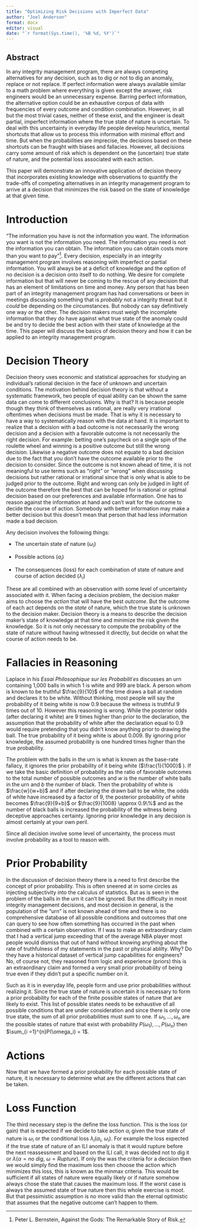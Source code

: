 ```yaml
---
title: "Optimizing Risk Decisions with Imperfect Data"
author: "Joel Anderson"
format: docx
editor: visual
date: "`r format(Sys.time(), '%B %d, %Y')`"
---
```


## Abstract

In any integrity management program, there are always competing alternatives for any decision, such as to dig or not to dig an anomaly, replace or not replace. If perfect information were always available similar to a math problem where everything is given except the answer, risk engineers would be an unnecessary expense. Barring perfect information, the alternative option could be an exhaustive corpus of data with frequencies of every outcome and condition combination. However, in all but the most trivial cases, neither of these exist, and the engineer is dealt partial, imperfect information where the true state of nature is uncertain. To deal with this uncertainty in everyday life people develop heuristics, mental shortcuts that allow us to process this information with minimal effort and time. But when the probabilities are imprecise, the decisions based on these shortcuts can be fraught with biases and fallacies. However, all decisions carry some amount of risk which is dependent on the (uncertain) true state of nature, and the potential loss associated with each action.

This paper will demonstrate an innovative application of decision theory that incorporates existing knowledge with observations to quantify the trade-offs of competing alternatives in an integrity management program to arrive at a decision that minimizes the risk based on the state of knowledge at that given time.

# Introduction

"The information you have is not the information you want. The information you want is not the information you need. The information you need is not the information you can obtain. The information you can obtain costs more than you want to pay"[^1]. Every decision, especially in an integrity management program involves reasoning with imperfect or partial information. You will always be at a deficit of knowledge and the option of no decision is a decision onto itself to do nothing. We desire for complete information but that will never be coming to the rescue of any decision that has an element of limitations on time and money. Any person that has been part of an integrity management program has had conversations or been in meetings discussing something that is *probably* not a integrity threat but it *could* be depending on the circumstances. But nobody can say definitively one way or the other. The decision makers must weigh the incomplete information that they do have against what true state of the anomaly could be and try to decide the best action with their state of knowledge at the time. This paper will discuss the basics of decision theory and how it can be applied to an integrity management program.

[^1]: Peter L. Bernstein, Against the Gods: The Remarkable Story of Risk.

# Decision Theory

Decision theory uses economic and statistical approaches for studying an individual's rational decision in the face of unknown and uncertain conditions. The motivation behind decision theory is that without a systematic framework, two people of equal ability can be shown the same data can come to different conclusions. Why is that? It is because people though they think of themselves as rational, are really very irrational oftentimes when decisions must be made. That is why it is necessary to have a way to systematically reason with the data at hand. It is important to realize that a decision with a bad outcome is not necessarily the wrong decision and a decision with a favorable outcome is not necessarily the right decision. For example: betting one's paycheck on a single spin of the roulette wheel and winning is a positive outcome but still the wrong decision. Likewise a negative outcome does not equate to a bad decision due to the fact that you don't have the outcome available prior to the decision to consider. Since the outcome is not known ahead of time, it is not meaningful to use terms such as "right" or "wrong" when discussing decisions but rather rational or irrational since that is only what is able to be judged prior to the outcome. Right and wrong can only be judged in light of the outcome therefore the best that can be hoped for is rational or optimal decision based on our preferences and available information. One has to reason against the information at hand and can't wait for the outcome to decide the course of action. Somebody with better information may make a better decision but this doesn't mean that person that had less information made a bad decision.

Any decision involves the following things:

-   The uncertain state of nature ($\omega_i$)

-   Possible actions ($a_i$)

-   The consequences (loss) for each combination of state of nature and course of action decided ($\lambda_i$)

These are all combined with an observation with some level of uncertainty associated with it. When facing a decision problem, the decision maker aims to choose the *action* that will have the best *outcome*. But the outcome of each act depends on the *state* of nature, which the true state is unknown to the decision maker. Decision theory is a means to describe the decision maker's state of knowledge at that time and minimize the risk given the knowledge. So it is not only necessary to compute the probability of the state of nature without having witnessed it directly, but decide on what the course of action needs to be.

# Fallacies in Reasoning

Laplace in his *Essai Philosophique sur les Probabilit´es* discusses an urn containing 1,000 balls in which 1 is white and 999 are black. A person whom is known to be truthful $\frac{9}{10}$ of the time draws a ball at random and declares it to be white. Without thinking, most people will say the probability of it being white is now 0.9 because the witness is truthful 9 times out of 10. However this reasoning is wrong. While the posterior odds (after declaring it white) are 9 times higher than prior to the declaration, the assumption that the probability of white after the declaration equal to 0.9 would require pretending that you didn't know anything prior to drawing the ball. The true probability of it being white is about 0.009. By ignoring prior knowledge, the assumed probability is one hundred times higher than the true probability.

The problem with the balls in the urn is what is known as the base-rate fallacy, it ignores the prior probability of it being white ($\frac{1}{1000}$ ). If we take the basic definition of probability as the ratio of favorable outcomes to the total number of possible outcomes and *w* is the number of white balls in the urn and *b* the number of black. Then the probability of white is $\frac{w}{w+b}$ and if after declaring the drawn ball to be white, the odds of white have increased by a factor of 9, the posterior probability of white becomes $\frac{9}{9+b}$ or $\frac{9}{1008} \approx 0.9\%$ and as the number of black balls is increased the probability of the witness being deceptive approaches certainty. Ignoring prior knowledge in any decision is almost certainly at your own peril.

Since all decision involve some level of uncertainty, the process must involve probability as a tool to reason with.

# Prior Probability

In the discussion of decision theory there is a need to first describe the concept of prior probability. This is often sneered at in some circles as injecting subjectivity into the calculus of statistics. But as is seen in the problem of the balls in the urn it can't be ignored. But the difficulty in most integrity management decisions, and most decision in general, is the population of the "urn" is not known ahead of time and there is no comprehensive database of all possible conditions and outcomes that one can query to see how often something has occurred in the past when combined with a certain observation. If I was to make an extraordinary claim that I had a vertical jump exceeding that of the average NBA player most people would dismiss that out of hand without knowing anything about the rate of truthfulness of my statements in the past or physical ablilty. Why? Do they have a historical dataset of vertical jump capabilities for engineers? No, of course not, they reasoned from logic and experience (priors) this is an extraordinary claim and formed a very small prior probability of being true even if they didn't put a specific number on it.

Such as it is in everyday life, people form and use prior probabilities without realizing it. Since the true state of nature is uncertain it is necessary to form a prior probability for each of the finite possible states of nature that are likely to exist. This list of possible states needs to be exhaustive of all possible conditions that are under consideration and since there is only one true state, the sum of all prior probabilities must sum to one. If $\omega_1, \ldots, \omega_n$ are the possible states of nature that exist with probability $P(\omega_1), \ldots, P(\omega_n)$ then $\sum_{i =1}^{n}P(\omega_i) = 1$.

# Actions

Now that we have formed a prior probability for each possible state of nature, it is necessary to determine what are the different actions that can be taken.

# Loss Function

The third necessary step is the define the loss function. This is the loss (or gain) that is expected if we decide to take action $\alpha_i$ given the true state of nature is $\omega_i$ or the conditional loss $\lambda_i(\alpha_i, \ \omega_i)$. For example the loss expected if the true state of nature of an ILI anomaly is that it would rupture before the next reassessment and based on the ILI call, it was decided not to dig it or $\lambda(\alpha = no \ dig, \ \omega = Rupture)$. If only the was the criteria for a decision then we would simply find the maximum loss then choose the action which minimizes this loss, this is known as the minmax criteria. This would be sufficient if all states of nature were equally likely or if nature somehow always chose the state that causes the maximum loss. If the worst case is always the assumed state of true nature then this whole exercise is moot. But that pessimistic assumption is no more valid than the eternal optimistic that assumes that the negative outcome can't happen to them.
